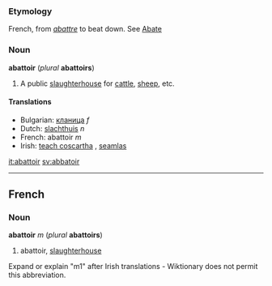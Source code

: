 ===Etymology===
French, from ''[[abattre]]'' to beat down. See [[Abate]] 

===Noun===
'''abattoir''' (''plural'' '''abattoirs''')

#A public [[slaughterhouse]] for [[cattle]], [[sheep]], etc.

====Translations====
*Bulgarian: [[кланица]] ''f''
*Dutch: [[slachthuis]] ''n''
*French: abattoir ''m''
*Irish: [[teach coscartha]] <!--what does this mean? ''m1''-->, [[seamlas]] <!--what does this mean? ''m1''-->

[[it:abattoir]]
[[sv:abbatoir]]

----
==French==
===Noun===
'''abattoir''' ''m'' (''plural'' '''abattoirs''')

#abattoir, [[slaughterhouse]]

{{rfc}} Expand or explain "m1" after Irish translations - Wiktionary does not permit this abbreviation.